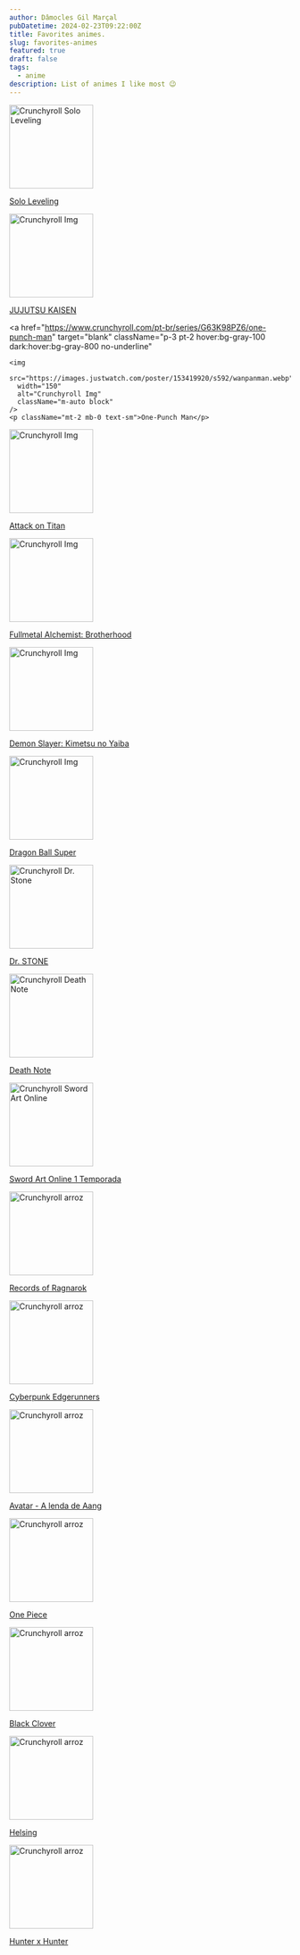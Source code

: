 ```yaml
---
author: Dâmocles Gil Marçal
pubDatetime: 2024-02-23T09:22:00Z
title: Favorites animes.
slug: favorites-animes
featured: true
draft: false
tags:
  - anime
description: List of animes I like most 😉
---
```


<div className="grid grid-cols-3 gap-4 items-center text-center">
  <a
    href="https://www.crunchyroll.com/pt-br/series/GDKHZEJ0K/solo-leveling"
    target="blank"
    className="p-3 pt-2 hover:bg-gray-100 dark:hover:bg-gray-800 no-underline"
  >
    <img
      src="https://www.crunchyroll.com/imgsrv/display/thumbnail/480x720/catalog/crunchyroll/5e7f533c3b4f46244ca228af62e83dfa.jpe"
      width="150"
      alt="Crunchyroll Solo Leveling"
      className="m-auto block"
    />
    <p className="mt-2 mb-0 text-sm">Solo Leveling</p>
  </a>
  <a
    href="https://www.crunchyroll.com/pt-br/series/GRDV0019R/jujutsu-kaisen"
    target="blank"
    className="p-3 pt-2 hover:bg-gray-100 dark:hover:bg-gray-800 no-underline"
  >
    <img
      src="https://www.crunchyroll.com/imgsrv/display/thumbnail/480x720/catalog/crunchyroll/e4e80c83c792d81c138e320874dbdffc.jpe"
      width="150"
      alt="Crunchyroll Img"
      className="m-auto block"
    />
    <p className="mt-2 mb-0 text-sm">JUJUTSU KAISEN</p>
  </a>

  <a
    href="https://www.crunchyroll.com/pt-br/series/G63K98PZ6/one-punch-man"
    target="blank"
    className="p-3 pt-2 hover:bg-gray-100 dark:hover:bg-gray-800 no-underline"
  >
    <img
      src="https://images.justwatch.com/poster/153419920/s592/wanpanman.webp"
      width="150"
      alt="Crunchyroll Img"
      className="m-auto block"
    />
    <p className="mt-2 mb-0 text-sm">One-Punch Man</p>
  </a>
  <a
    href="https://www.crunchyroll.com/pt-br/series/GR751KNZY/attack-on-titan"
    target="blank"
    className="p-3 pt-2 hover:bg-gray-100 dark:hover:bg-gray-800 no-underline"
  >
    <img
      src="https://www.crunchyroll.com/imgsrv/display/thumbnail/480x720/catalog/crunchyroll/323c82257b2f6567fabbb7bd55bfa753.jpe"
      width="150"
      alt="Crunchyroll Img"
      className="m-auto block"
    />
    <p className="mt-2 mb-0 text-sm">Attack on Titan</p>
  </a>
  <a
    href="https://www.crunchyroll.com/pt-br/series/GRGGPG93R/fullmetal-alchemist-brotherhood"
    target="blank"
    className="p-3 pt-2 hover:bg-gray-100 dark:hover:bg-gray-800 no-underline"
  >
    <img
      src="https://www.crunchyroll.com/imgsrv/display/thumbnail/480x720/catalog/crunchyroll/0662921aa3b81ff85737ddeb56deefab.jpe"
      width="150"
      alt="Crunchyroll Img"
      className="m-auto block"
    />
    <p className="mt-2 mb-0 text-sm">Fullmetal Alchemist: Brotherhood</p>
  </a>
  <a
    href="https://www.crunchyroll.com/pt-br/series/GY5P48XEY/demon-slayer-kimetsu-no-yaiba"
    target="blank"
    className="p-3 pt-2 hover:bg-gray-100 dark:hover:bg-gray-800 no-underline"
  >
    <img
      src="https://www.crunchyroll.com/imgsrv/display/thumbnail/480x720/catalog/crunchyroll/9b22fdc9b3c0a5e0c6373adba8b7ac61.jpe"
      width="150"
      alt="Crunchyroll Img"
      className="m-auto block"
    />
    <p className="mt-2 mb-0 text-sm">Demon Slayer: Kimetsu no Yaiba</p>
  </a>
  <a
    href="https://www.crunchyroll.com/pt-br/series/GR19V7816/dragon-ball-super"
    target="blank"
    className="p-3 pt-2 hover:bg-gray-100 dark:hover:bg-gray-800 no-underline"
  >
    <img
      src="https://www.crunchyroll.com/imgsrv/display/thumbnail/480x720/catalog/crunchyroll/98ea4207e23a2ea3e3af39ad641d8800.jpe"
      width="150"
      alt="Crunchyroll Img"
      className="m-auto block"
    />
    <p className="mt-2 mb-0 text-sm">Dragon Ball Super</p>
  </a>
  <a
    href="https://www.crunchyroll.com/pt-br/series/GYEXQKJG6/dr-stone"
    target="blank"
    className="p-3 pt-2 hover:bg-gray-100 dark:hover:bg-gray-800 no-underline"
  >
    <img
      src="https://www.crunchyroll.com/imgsrv/display/thumbnail/480x720/catalog/crunchyroll/29e0d306dbff3a163acadf66a35b3cf5.jpe"
      width="150"
      alt="Crunchyroll Dr. Stone"
      className="m-auto block"
    />
    <p className="mt-2 mb-0 text-sm">Dr. STONE</p>
  </a>
  <a
    href="https://www.crunchyroll.com/pt-br/series/G6QWD3EE6/death-note"
    target="blank"
    className="p-3 pt-2 hover:bg-gray-100 dark:hover:bg-gray-800 no-underline"
  >
    <img
      src="https://www.crunchyroll.com/imgsrv/display/thumbnail/480x720/catalog/crunchyroll/697c8b5ff2f49a97348b5507c06e1183.jpe"
      width="150"
      alt="Crunchyroll Death Note"
      className="m-auto block"
    />
    <p className="mt-2 mb-0 text-sm">Death Note</p>
  </a>
  <a
    href="https://www.crunchyroll.com/pt-br/series/GP5HJ8485/sword-art-online--fulldive-"
    target="blank"
    className="p-3 pt-2 hover:bg-gray-100 dark:hover:bg-gray-800 no-underline"
  >
    <img
      src="https://www.crunchyroll.com/imgsrv/display/thumbnail/480x720/catalog/crunchyroll/05b80e120d25a9255892b4a9a180dc2b.jpe"
      width="150"
      alt="Crunchyroll Sword Art Online"
      className="m-auto block"
    />
    <p className="mt-2 mb-0 text-sm">Sword Art Online 1 Temporada</p>
  </a>
  <a
    href="https://www.netflix.com/watch/81281579?tctx=0%2C0%2C%2C%2C%2C%2C%2C%2C%2CVideo%3A81281579%2C"
    target="blank"
    className="p-3 pt-2 hover:bg-gray-100 dark:hover:bg-gray-800 no-underline"
  >
    <img
      src="https://m.media-amazon.com/images/I/912-LUbT4-L._SY466_.jpg"
      width="150"
      alt="Crunchyroll arroz"
      className="m-auto block"
    />
    <p className="mt-2 mb-0 text-sm">Records of Ragnarok</p>
  </a>
  <a
    href="https://www.cyberpunk.net/pt-br/edgerunners"
    target="blank"
    className="p-3 pt-2 hover:bg-gray-100 dark:hover:bg-gray-800 no-underline"
  >
    <img
      src="https://br.web.img3.acsta.net/c_310_420/pictures/20/06/29/10/22/2148622.jpg"
      width="150"
      alt="Crunchyroll arroz"
      className="m-auto block"
    />
    <p className="mt-2 mb-0 text-sm">Cyberpunk Edgerunners</p>
  </a>
  <a
    href="https://www.netflix.com/br/title/70142405"
    target="blank"
    className="p-3 pt-2 hover:bg-gray-100 dark:hover:bg-gray-800 no-underline"
  >
    <img
      src="https://encrypted-tbn1.gstatic.com/images?q=tbn:ANd9GcSsQ-GjY4-orc7i_pxF4nG2P34prF88N7R9KaxJsaumuDO3zFIj"
      width="150"
      alt="Crunchyroll arroz"
      className="m-auto block"
    />
    <p className="mt-2 mb-0 text-sm">Avatar - A lenda de Aang</p>
  </a>
  <a
    href="https://www.crunchyroll.com/pt-br/series/GRMG8ZQZR/one-piece"
    target="blank"
    className="p-3 pt-2 hover:bg-gray-100 dark:hover:bg-gray-800 no-underline"
  >
    <img
      src="https://www.crunchyroll.com/imgsrv/display/thumbnail/480x720/catalog/crunchyroll/757bae5a21039bac6ebace5de9affcd8.jpe"
      width="150"
      alt="Crunchyroll arroz"
      className="m-auto block"
    />
    <p className="mt-2 mb-0 text-sm">One Piece</p>
  </a>
  <a
    href="https://www.crunchyroll.com/pt-br/series/GRE50KV36/black-clover"
    target="blank"
    className="p-3 pt-2 hover:bg-gray-100 dark:hover:bg-gray-800 no-underline"
  >
    <img
      src="https://www.crunchyroll.com/imgsrv/display/thumbnail/480x720/catalog/crunchyroll/e108ae17d8d0407417cac40eb52d849a.jpe"
      width="150"
      alt="Crunchyroll arroz"
      className="m-auto block"
    />
    <p className="mt-2 mb-0 text-sm">Black Clover</p>
  </a>
  <a
    href="https://www.crunchyroll.com/pt-br/series/G649DPXQY/hellsing"
    target="blank"
    className="p-3 pt-2 hover:bg-gray-100 dark:hover:bg-gray-800 no-underline"
  >
    <img
      src="https://www.crunchyroll.com/imgsrv/display/thumbnail/480x720/catalog/crunchyroll/13a04677667fcf9d0ba4bf144c2dcb8d.jpe"
      width="150"
      alt="Crunchyroll arroz"
      className="m-auto block"
    />
    <p className="mt-2 mb-0 text-sm">Helsing</p>
  </a>
  <a
    href="https://www.crunchyroll.com/pt-br/series/GY3VKX1MR/hunter-x-hunter"
    target="blank"
    className="p-3 pt-2 hover:bg-gray-100 dark:hover:bg-gray-800 no-underline"
  >
    <img
      src="https://www.crunchyroll.com/imgsrv/display/thumbnail/480x720/catalog/crunchyroll/cbb55a6382682bf71e91f685c6473c5a.jpe"
      width="150"
      alt="Crunchyroll arroz"
      className="m-auto block"
    />
    <p className="mt-2 mb-0 text-sm">Hunter x Hunter</p>
  </a>
</div>
